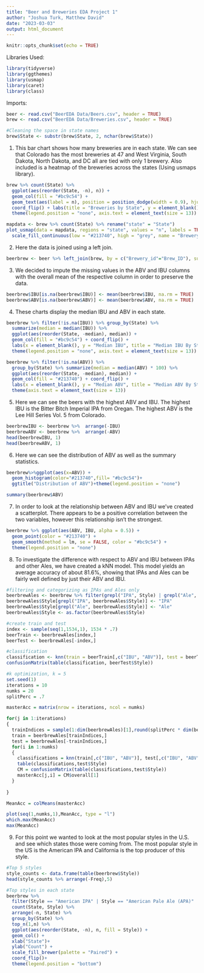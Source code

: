 ```yaml
---
title: "Beer and Breweries EDA Project 1"
author: "Joshua Turk, Matthew David"
date: "2023-03-03"
output: html_document
---
```

```r
knitr::opts_chunk$set(echo = TRUE)
```

Libraries Used:
```r
library(tidyverse)
library(ggthemes)
library(usmap)
library(caret)
library(class)
```

Imports:
```r
beer <- read.csv("BeerEDA Data/Beers.csv", header = TRUE)
brew <- read.csv("BeerEDA Data/Breweries.csv", header = TRUE)

#Cleaning the space in state names
brew$State <- substr(brew$State, 2, nchar(brew$State))
```


1. This bar chart shows how many breweries are in each state. We can see that Colorado has the most breweries at 47 and West Virginia, South Dakota, North Dakota, and DC all are tied with only 1 brewery. Also included is a heatmap of the breweries across the states (Using usmaps library).
```r
brew %>% count(State) %>% 
  ggplot(aes(reorder(State, -n), n)) + 
  geom_col(fill = "#bc9c54") + 
  geom_text(aes(label = n), position = position_dodge(width = 0.9), hjust = -0.25) + 
  coord_flip() + labs(title = "Breweries by State", y = element_blank(), x = element_blank()) + 
  theme(legend.position = "none", axis.text = element_text(size = 13))

mapdata <- brew %>% count(State) %>% rename("state" = "State")
plot_usmap(data = mapdata, regions = "state", values = "n", labels = TRUE) + 
  scale_fill_continuous(low = "#213740", high = "grey", name = "Brewery Count")
```

2. Here the data is joined using a left join.
```r
beerbrew <- beer %>% left_join(brew, by = c("Brewery_id"="Brew_ID"), suffix = c(".Beer", ".Brewery"))
```

3. We decided to impute the missing values in the ABV and IBU columns with the overall mean of the respective column in order to preserve the data.
```r
beerbrew$IBU[is.na(beerbrew$IBU)] <- mean(beerbrew$IBU, na.rm = TRUE)
beerbrew$ABV[is.na(beerbrew$ABV)] <- mean(beerbrew$ABV, na.rm = TRUE)
```

4. These charts display the median IBU and ABV in each state.
```r
beerbrew %>% filter(!is.na(IBU)) %>% group_by(State) %>% 
  summarize(median = median(IBU)) %>% 
  ggplot(aes(reorder(State, -median), median)) + 
  geom_col(fill = "#bc9c54") + coord_flip() + 
  labs(x = element_blank(), y = "Median IBU", title = "Median IBU By State") + 
  theme(legend.position = "none", axis.text = element_text(size = 13))

beerbrew %>% filter(!is.na(ABV)) %>% 
  group_by(State) %>% summarize(median = median(ABV) * 100) %>% 
  ggplot(aes(reorder(State, -median), median)) + 
  geom_col(fill = "#213740") + coord_flip() + 
  labs(x = element_blank(), y = "Median ABV", title = "Median ABV By State") +
  theme(axis.text = element_text(size = 13))
```

5. Here we can see the beers with the highest ABV and IBU. The highest IBU is the Bitter Bitch Imperial IPA from Oregan. The highest ABV is the Lee Hill Series Vol. 5 from Colorado.
```r
beerbrewIBU <- beerbrew %>%  arrange(-IBU) 
beerbrewABV <- beerbrew %>%  arrange(-ABV)
head(beerbrewIBU, 1)
head(beerbrewABV, 1)
```

6. Here we can see the distribution of ABV as well as the summary statistics.
```r
beerbrew%>%ggplot(aes(x=ABV)) + 
  geom_histogram(color="#213740",fill= "#bc9c54")+ 
  ggtitle("Distribution of ABV")+theme(legend.position = "none")

summary(beerbrew$ABV)
```

7. In order to look at the relationship between ABV and IBU we've created a scatterplot. There appears to be a positive correlation between the two variables, however this relationship isn't the strongest.
```r
beerbrew %>% ggplot(aes(ABV, IBU, alpha = 0.5)) + 
  geom_point(color = "#213740") + 
  geom_smooth(method = lm, se = FALSE, color = "#bc9c54") + 
  theme(legend.position = "none")

```

8. To investigate the difference with respect to ABV and IBU between IPAs and other Ales, we have created a kNN model. This model yields an average accuracy of about 81.6%, showing that IPAs and Ales can be fairly well defined by just their ABV and IBU. 
```r
#filtering and categorizing as IPAs and Ales only
beerbrewAles <- beerbrew %>% filter(grepl("IPA", Style) | grepl("Ale", Style))
beerbrewAles$Style[grepl("IPA", beerbrewAles$Style)] <- "IPA"
beerbrewAles$Style[grepl("Ale", beerbrewAles$Style)] <- "Ale"
beerbrewAles$Style <- as.factor(beerbrewAles$Style)

#create train and test
index <- sample(seq(1,1534,1), 1534 * .7)
beerTrain <- beerbrewAles[index,]
beerTest <- beerbrewAles[-index,]

#classification
classification <- knn(train = beerTrain[,c("IBU", "ABV")], test = beerTest[,c("IBU", "ABV")], beerTrain$Style, prob = TRUE, k = 5)
confusionMatrix(table(classification, beerTest$Style))

#k optimization, k = 5
set.seed(1)
iterations = 10
numks = 20
splitPerc = .7

masterAcc = matrix(nrow = iterations, ncol = numks)

for(j in 1:iterations)
{
  trainIndices = sample(1:dim(beerbrewAles)[1],round(splitPerc * dim(beerbrewAles)[1]))
  train = beerbrewAles[trainIndices,]
  test = beerbrewAles[-trainIndices,]
  for(i in 1:numks)
  {
    classifications = knn(train[,c("IBU", "ABV")], test[,c("IBU", "ABV")], train$Style, prob = TRUE, k = i)
    table(classifications,test$Style)
    CM = confusionMatrix(table(classifications,test$Style))
    masterAcc[j,i] = CM$overall[1]
  }
  
}

MeanAcc = colMeans(masterAcc)

plot(seq(1,numks,1),MeanAcc, type = "l")
which.max(MeanAcc)
max(MeanAcc)
```

9. For this point we wanted to look at the most popular styles in the U.S. and see which states those were coming from. The most popular style in the US is the American IPA and California is the top producer of this style.
```r
#Top 5 styles
style_counts <- data.frame(table(beerbrew$Style))
head(style_counts %>% arrange(-Freq),5)

#Top styles in each state
beerbrew %>% 
  filter(Style == "American IPA" | Style == "American Pale Ale (APA)" | Style == "American Amber / Red Ale" | Style == "American Blonde Ale" | Style == "American Double / Imperial IPA") %>% 
  count(State, Style) %>% 
  arrange(-n, State) %>% 
  group_by(State) %>% 
  top_n(1,n) %>% 
  ggplot(aes(reorder(State, -n), n, fill = Style)) + 
  geom_col() + 
  xlab("State")+
  ylab("Count") +
  scale_fill_brewer(palette = "Paired") + 
  coord_flip()+ 
  theme(legend.position = "bottom")
```

